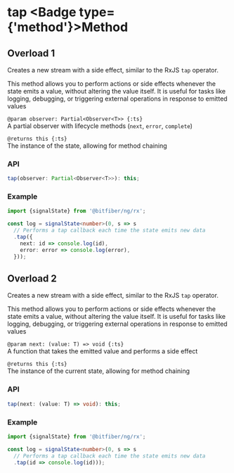 
# tap <Badge type={'method'}>Method</Badge>

## Overload 1

Creates a new stream with a side effect, similar to the RxJS `tap` operator.

This method allows you to perform actions or side effects whenever the state emits a value,
without altering the value itself. It is useful for tasks like logging, debugging,
or triggering external operations in response to emitted values

`@param observer: Partial<Observer<T>> {:ts}`  
A partial observer with lifecycle methods (`next`, `error`, `complete`)

`@returns this {:ts}`  
The instance of the state, allowing for method chaining

### API

```ts copy
tap(observer: Partial<Observer<T>>): this;
```

### Example

```ts copy
import {signalState} from '@bitfiber/ng/rx';

const log = signalState<number>(0, s => s
  // Performs a tap callback each time the state emits new data
  .tap({
    next: id => console.log(id),
    error: error => console.log(error),
  }));
```

## Overload 2

Creates a new stream with a side effect, similar to the RxJS `tap` operator.

This method allows you to perform actions or side effects whenever the state emits a value,
without altering the value itself. It is useful for tasks like logging, debugging,
or triggering external operations in response to emitted values

`@param next: (value: T) => void {:ts}`  
A function that takes the emitted value and performs a side effect

`@returns this {:ts}`  
The instance of the current state, allowing for method chaining

### API

```ts copy
tap(next: (value: T) => void): this;
```

### Example

```ts copy
import {signalState} from '@bitfiber/ng/rx';

const log = signalState<number>(0, s => s
  // Performs a tap callback each time the state emits new data
  .tap(id => console.log(id)));
```
